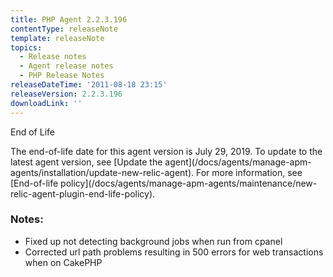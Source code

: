 ```yaml
---
title: PHP Agent 2.2.3.196
contentType: releaseNote
template: releaseNote
topics:
  - Release notes
  - Agent release notes
  - PHP Release Notes
releaseDateTime: '2011-08-18 23:15'
releaseVersion: 2.2.3.196
downloadLink: ''
---
```


End of Life

<Callout variant="important">
  The end-of-life date for this agent version is July 29, 2019. To update to the latest agent version, see [Update the agent](/docs/agents/manage-apm-agents/installation/update-new-relic-agent). For more information, see [End-of-life policy](/docs/agents/manage-apm-agents/maintenance/new-relic-agent-plugin-end-life-policy).
</Callout>

### Notes:

* Fixed up not detecting background jobs when run from cpanel
* Corrected url path problems resulting in 500 errors for web transactions when on CakePHP
